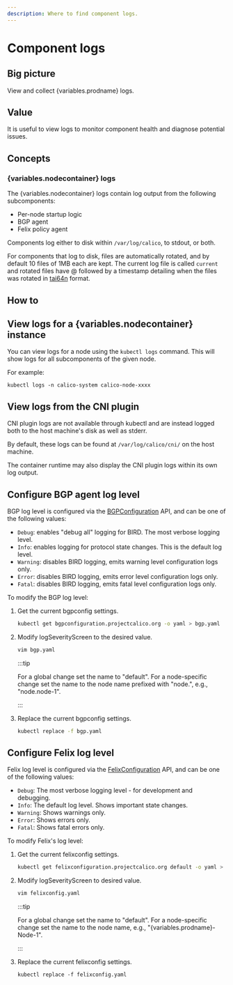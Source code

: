 ```yaml
---
description: Where to find component logs.
---
```


# Component logs

## Big picture

View and collect {variables.prodname} logs.

## Value

It is useful to view logs to monitor component health and diagnose potential issues.

## Concepts

### {variables.nodecontainer} logs

The {variables.nodecontainer} logs contain log output from the following subcomponents:

- Per-node startup logic
- BGP agent
- Felix policy agent

Components log either to disk within `/var/log/calico`, to stdout, or both.

For components that log to disk, files are automatically rotated, and by default 10 files of 1MB each are kept. The current log file is called `current` and rotated files have @ followed by a timestamp detailing when the files was rotated in [tai64n](http://cr.yp.to/libtai/tai64.html#tai64n) format.

## How to

## View logs for a {variables.nodecontainer} instance

You can view logs for a node using the `kubectl logs` command. This will show logs for all subcomponents of the given node.

For example:

```
kubectl logs -n calico-system calico-node-xxxx
```

## View logs from the CNI plugin

CNI plugin logs are not available through kubectl and are instead logged both to the host machine's disk as well as stderr.

By default, these logs can be found at `/var/log/calico/cni/` on the host machine.

The container runtime may also display the CNI plugin logs within its own log output.

## Configure BGP agent log level

BGP log level is configured via the [BGPConfiguration](../../reference/resources/bgpconfig.mdx) API, and can be one of the following values:

- `Debug`: enables "debug all" logging for BIRD. The most verbose logging level.
- `Info`: enables logging for protocol state changes. This is the default log level.
- `Warning`: disables BIRD logging, emits warning level configuration logs only.
- `Error`: disables BIRD logging, emits error level configuration logs only.
- `Fatal`: disables BIRD logging, emits fatal level configuration logs only.

To modify the BGP log level:

1. Get the current bgpconfig settings.

   ```bash
   kubectl get bgpconfiguration.projectcalico.org -o yaml > bgp.yaml
   ```

1. Modify logSeverityScreen to the desired value.

   ```bash
   vim bgp.yaml
   ```

   :::tip

   For a global change set the name to "default".
   For a node-specific change set the name to the node name prefixed with "node.", e.g., "node.node-1".

   :::

1. Replace the current bgpconfig settings.

   ```bash
   kubectl replace -f bgp.yaml
   ```

## Configure Felix log level

Felix log level is configured via the [FelixConfiguration](../../reference/resources/felixconfig.mdx) API, and can be one of the following values:

- `Debug`: The most verbose logging level - for development and debugging.
- `Info`: The default log level. Shows important state changes.
- `Warning`: Shows warnings only.
- `Error`: Shows errors only.
- `Fatal`: Shows fatal errors only.

To modify Felix's log level:

1. Get the current felixconfig settings.

   ```bash
   kubectl get felixconfiguration.projectcalico.org default -o yaml > felix.yaml
   ```

1. Modify logSeverityScreen to desired value.

   ```bash
   vim felixconfig.yaml
   ```

   :::tip

   For a global change set the name to "default".
   For a node-specific change set the name to the node name, e.g., "{variables.prodname}-Node-1".

   :::

1. Replace the current felixconfig settings.

   ```
   kubectl replace -f felixconfig.yaml
   ```
